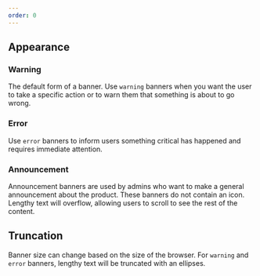 ```yaml
---
order: 0
---
```



## Appearance

### Warning

The default form of a banner. Use `warning` banners when you want the user to take a specific action or to warn them that something is about to go wrong.

<Example Component={BannerWarning} packageName="@atlaskit/banner" />

### Error

Use `error` banners to inform users something critical has happened and requires immediate attention.

<Example Component={BannerError} packageName="@atlaskit/banner" />

### Announcement

Announcement banners are used by admins who want to make a general announcement about the product. These banners do not contain an icon. Lengthy text will overflow, allowing users to scroll to see the rest of the content.

<Example Component={BannerAnnouncement} packageName="@atlaskit/banner" />

## Truncation

Banner size can change based on the size of the browser. For `warning` and `error` banners, lengthy text will be truncated with an ellipses.

<Example Component={BannerOverflow} packageName="@atlaskit/banner" />
